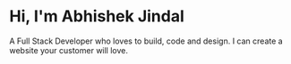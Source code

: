 # Hi, I'm Abhishek Jindal

A Full Stack Developer who loves to build, code and design.
I can create a website your customer will love.
